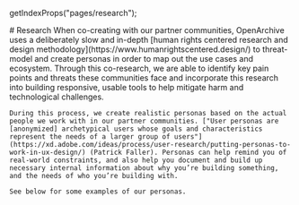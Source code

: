 
  getIndexProps("pages/research");

<HeaderSection>
    # Research
</HeaderSection>
<UseCasesSection pages={props.pages}>
    When co-creating with our partner communities, OpenArchive uses a deliberately slow and in-depth [human rights centered research and design methodology](https://www.humanrightscentered.design/) to threat-model and create personas in order to map out the use cases and ecosystem.  Through this co-research, we are able to identify key pain points and threats these communities face and incorporate this research into building responsive, usable tools to help mitigate harm and technological challenges.

    During this process, we create realistic personas based on the actual people we work with in our partner communities. ["User personas are [anonymized] archetypical users whose goals and characteristics represent the needs of a larger group of users"](https://xd.adobe.com/ideas/process/user-research/putting-personas-to-work-in-ux-design/) (Patrick Faller). Personas can help remind you of real-world constraints, and also help you document and build up necessary internal information about why you’re building something, and the needs of who you’re building with.

    See below for some examples of our personas.

</UseCasesSection>
